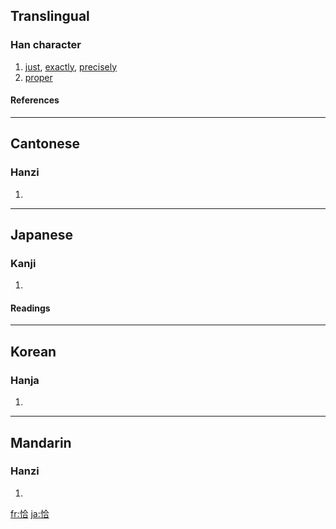 ==Translingual==
===Han character===
{{Han char|rn=61|rad=心|as=06|sn=9|four=9806<sub>1</sub>|canj=心人一口 (POMR)}}
# [[just]], [[exactly]], [[precisely]]
# [[proper]]
====References====
{{Han ref|kx=0386.010|dkj=10603|dj=0718.020|hdz=42297.020|uh=6070|ud=24688|bh=ABEA|bd=44010}}
----
==Cantonese==
===Hanzi===
{{yue-hanzi|jyut=|y=hap1}}
# {{defn|Cantonese}}
----
==Japanese==
===Kanji===
{{ja-kanji|grade=|rs=心06}}
# {{defn|Japanese}} 
====Readings====
{{ja-readings|on=[[こう]] (kō), [[かつ]] (katsu)|kun=[[あたかも]] (atakamo)}}
----
==Korean==
===Hanja===
{{ko-hanja|hangeul=흡|eumhun=|rv=heup|mr=hŭp|y=hup}}
# {{defn|Korean}}
----
==Mandarin==
===Hanzi===
{{cmn-hanzi|pin=[[qià]] ([[qia4]])|wg=ch'ia<sup>4</sup>}}
# {{defn|Mandarin}}

[[fr:恰]]
[[ja:恰]]